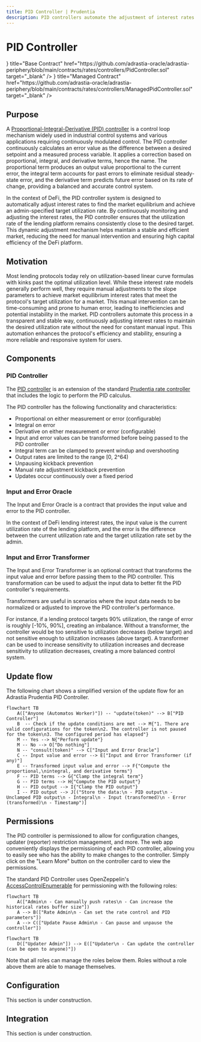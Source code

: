 ```yaml
---
title: PID Controller | Prudentia
description: PID controllers automate the adjustment of interest rates to find the market equilibrium and achieve an admin-specified target utilization rate. These controllers ensure that the utilization rate of the lending platform remains consistently close to the desired target.
---
```



# PID Controller

<Cards>
  <Card
    icon={<GitHubIcon />}
    title="Base Contract"
    href="https://github.com/adrastia-oracle/adrastia-periphery/blob/main/contracts/rates/controllers/PidController.sol"
    target="_blank"
  />
  <Card
    icon={<GitHubIcon />}
    title="Managed Contract"
    href="https://github.com/adrastia-oracle/adrastia-periphery/blob/main/contracts/rates/controllers/ManagedPidController.sol"
    target="_blank"
  />
</Cards>

## Purpose

A [Proportional-Integral-Derivative (PID) controller](https://en.wikipedia.org/wiki/Proportional%E2%80%93integral%E2%80%93derivative_controller) is a control loop mechanism widely used in industrial control systems and various applications requiring continuously modulated control. The PID controller continuously calculates an error value as the difference between a desired setpoint and a measured process variable. It applies a correction based on proportional, integral, and derivative terms, hence the name. The proportional term produces an output value proportional to the current error, the integral term accounts for past errors to eliminate residual steady-state error, and the derivative term predicts future error based on its rate of change, providing a balanced and accurate control system.

In the context of DeFi, the PID controller system is designed to automatically adjust interest rates to find the market equilibrium and achieve an admin-specified target utilization rate. By continuously monitoring and adjusting the interest rates, the PID controller ensures that the utilization rate of the lending platform remains consistently close to the desired target. This dynamic adjustment mechanism helps maintain a stable and efficient market, reducing the need for manual intervention and ensuring high capital efficiency of the DeFi platform.

## Motivation

Most lending protocols today rely on utilization-based linear curve formulas with kinks past the optimal utilization level. While these interest rate models generally perform well, they require manual adjustments to the slope parameters to achieve market equilibrium interest rates that meet the protocol's target utilization for a market. This manual intervention can be time-consuming and prone to human error, leading to inefficiencies and potential instability in the market. PID controllers automate this process in a transparent and stable way, continuously adjusting interest rates to maintain the desired utilization rate without the need for constant manual input. This automation enhances the protocol's efficiency and stability, ensuring a more reliable and responsive system for users.

## Components

### PID Controller

The [PID controller](https://github.com/adrastia-oracle/adrastia-periphery/blob/main/contracts/rates/controllers/PidController.sol) is an extension of the standard [Prudentia rate controller](https://github.com/adrastia-oracle/adrastia-periphery/blob/main/contracts/rates/RateController.sol) that includes the logic to perform the PID calculus.

The PID controller has the following functionality and characteristics:

- Proportional on either measurement or error (configurable)
- Integral on error
- Derivative on either measurement or error (configurable)
- Input and error values can be transformed before being passed to the PID controller
- Integral term can be clamped to prevent windup and overshooting
- Output rates are limited to the range [0, 2^64)
- Unpausing kickback prevention
- Manual rate adjustment kickback prevention
- Updates occur continuously over a fixed period

### Input and Error Oracle

The Input and Error Oracle is a contract that provides the input value and error to the PID controller.

In the context of DeFi lending interest rates, the input value is the current utilization rate of the lending platform, and the error is the difference between the current utilization rate and the target utilization rate set by the admin.

### Input and Error Transformer

The Input and Error Transformer is an optional contract that transforms the input value and error before passing them to the PID controller. This transformation can be used to adjust the input data to better fit the PID controller's requirements.

Transformers are useful in scenarios where the input data needs to be normalized or adjusted to improve the PID controller's performance.

For instance, if a lending protocol targets 90% utilization, the range of error is roughly [-10%, 90%], creating an imbalance. Without a transformer, the controller would be too sensitive to utilization decreases (below target) and not sensitive enough to utilization increases (above target). A transformer can be used to increase sensitivity to utilization increases and decrease sensitivity to utilization decreases, creating a more balanced control system.

## Update flow

The following chart shows a simplified version of the update flow for an Adrastia Prudentia PID Controller.

```mermaid
flowchart TB
    A(["Anyone (Automatos Worker)"]) -- "update(token)" --> B["PID Controller"]
    B  -- Check if the update conditions are met --> M{"1. There are valid configurations for the token\n2. The controller is not paused for the token\n3. The configured period has elapsed"}
    M -- Yes --> N{"Perform update"}
    M -- No --> O["Do nothing"]
    N -- "consult(token)" --> C["Input and Error Oracle"]
    C -- Input value and error --> E["Input and Error Transformer (if any)"]
    E -- Transformed input value and error --> F{"Compute the proportional,\nintegral, and derivative terms"}
    F -- PID terms --> G{"Clamp the integral term"}
    G -- PID terms --> H{"Compute the PID output"}
    H -- PID output --> I{"Clamp the PID output"}
    I -- PID output --> J[("Store the data:\n - PID output\n - Unclamped PID output\n - Integral\n - Input (transformed)\n - Error (transformed)\n - Timestamp")]
```

## Permissions

The PID controller is permissioned to allow for configuration changes, updater (reporter) restriction management, and more. The web app conveniently displays the permissioning of each PID controller, allowing you to easily see who has the ability to make changes to the controller. Simply click on the "Learn More" button on the controller card to view the permissions.

The standard PID Controller uses OpenZeppelin's [AccessControlEnumerable](https://docs.openzeppelin.com/contracts/4.x/api/access#AccessControlEnumerable) for permissioning with the following roles:

```mermaid
flowchart TB
    A(["Admin\n - Can manually push rates\n - Can increase the historical rates buffer size"])
    A --> B(["Rate Admin\n - Can set the rate control and PID parameters"])
    A --> C(["Update Pause Admin\n - Can pause and unpause the controller"])
```

```mermaid
flowchart TB
    D(["Updater Admin"]) --> E(["Updater\n - Can update the controller (can be open to anyone)"])
```

Note that all roles can manage the roles below them. Roles without a role above them are able to manage themselves.

## Configuration

<Callout emoji="🚧">This section is under construction.</Callout>

## Integration

<Callout emoji="🚧">This section is under construction.</Callout>
